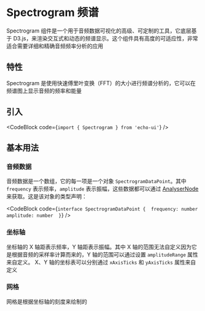
# Spectrogram 频谱

Spectrogram 组件是一个用于音频数据可视化的高级、可定制的工具，它底层基于 D3.js，来渲染交互式和动态的频谱显示。这个组件具有高度的可适应性，非常适合需要详细和精确音频频率分析的应用

## 特性

Spectrogram 是使用快速傅里叶变换（FFT）的大小进行频谱分析的，它可以在频谱图上显示音频的频率和能量

## 引入

<CodeBlock code={`import { Spectrogram } from 'echo-ui'`} />

## 基本用法

<Default />

### 音频数据

音频数据是一个数组，它的每一项是一个对象 `SpectrogramDataPoint`。其中 `frequency` 表示频率，`amplitude` 表示振幅，这些数据都可以通过 [AnalyserNode](https://developer.mozilla.org/en-US/docs/Web/API/AnalyserNode/) 来获取。这是该对象的类型声明：

<CodeBlock
  code={`interface SpectrogramDataPoint { 
  frequency: number 
  amplitude: number 
}`}
/>

### 坐标轴

<Axis />

坐标轴的 X 轴距表示频率，Y 轴距表示振幅。其中 X 轴的范围无法自定义因为它是根据音频的采样率计算而来的，Y 轴的范围可以通过设置 `amplitudeRange` 属性来自定义。 X、Y 轴的坐标表可以分别通过 `xAxisTicks` 和 `yAxisTicks` 属性来自定义

### 网格

<Grid />

网格是根据坐标轴的刻度来绘制的
